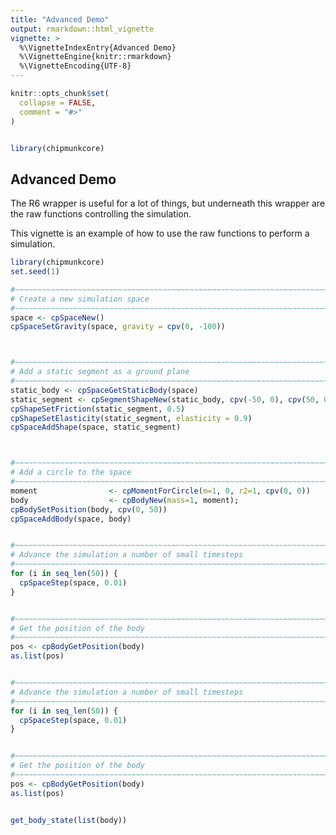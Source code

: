 ```yaml
---
title: "Advanced Demo"
output: rmarkdown::html_vignette
vignette: >
  %\VignetteIndexEntry{Advanced Demo}
  %\VignetteEngine{knitr::rmarkdown}
  %\VignetteEncoding{UTF-8}
---
```


```r
knitr::opts_chunk$set(
  collapse = FALSE,
  comment = "#>"
)


library(chipmunkcore)
```


## Advanced Demo

The R6 wrapper is useful for a lot of things, but underneath this wrapper are 
the raw functions controlling the simulation.

This vignette is an example of how to use the raw functions to perform a simulation.




```r
library(chipmunkcore)
set.seed(1)

#~~~~~~~~~~~~~~~~~~~~~~~~~~~~~~~~~~~~~~~~~~~~~~~~~~~~~~~~~~~~~~~~~~~~~~~~~~~~~
# Create a new simulation space
#~~~~~~~~~~~~~~~~~~~~~~~~~~~~~~~~~~~~~~~~~~~~~~~~~~~~~~~~~~~~~~~~~~~~~~~~~~~~~
space <- cpSpaceNew()
cpSpaceSetGravity(space, gravity = cpv(0, -100))



#~~~~~~~~~~~~~~~~~~~~~~~~~~~~~~~~~~~~~~~~~~~~~~~~~~~~~~~~~~~~~~~~~~~~~~~~~~~~~
# Add a static segment as a ground plane
#~~~~~~~~~~~~~~~~~~~~~~~~~~~~~~~~~~~~~~~~~~~~~~~~~~~~~~~~~~~~~~~~~~~~~~~~~~~~~
static_body <- cpSpaceGetStaticBody(space)
static_segment <- cpSegmentShapeNew(static_body, cpv(-50, 0), cpv(50, 0), 0)
cpShapeSetFriction(static_segment, 0.5)
cpShapeSetElasticity(static_segment, elasticity = 0.9)
cpSpaceAddShape(space, static_segment)



#~~~~~~~~~~~~~~~~~~~~~~~~~~~~~~~~~~~~~~~~~~~~~~~~~~~~~~~~~~~~~~~~~~~~~~~~~~~~~
# Add a circle to the space
#~~~~~~~~~~~~~~~~~~~~~~~~~~~~~~~~~~~~~~~~~~~~~~~~~~~~~~~~~~~~~~~~~~~~~~~~~~~~~
moment                <- cpMomentForCircle(m=1, 0, r2=1, cpv(0, 0))
body                  <- cpBodyNew(mass=1, moment);
cpBodySetPosition(body, cpv(0, 50))
cpSpaceAddBody(space, body)


#~~~~~~~~~~~~~~~~~~~~~~~~~~~~~~~~~~~~~~~~~~~~~~~~~~~~~~~~~~~~~~~~~~~~~~~~~~~~~
# Advance the simulation a number of small timesteps
#~~~~~~~~~~~~~~~~~~~~~~~~~~~~~~~~~~~~~~~~~~~~~~~~~~~~~~~~~~~~~~~~~~~~~~~~~~~~~
for (i in seq_len(50)) {
  cpSpaceStep(space, 0.01)
}


#~~~~~~~~~~~~~~~~~~~~~~~~~~~~~~~~~~~~~~~~~~~~~~~~~~~~~~~~~~~~~~~~~~~~~~~~~~~~~
# Get the position of the body
#~~~~~~~~~~~~~~~~~~~~~~~~~~~~~~~~~~~~~~~~~~~~~~~~~~~~~~~~~~~~~~~~~~~~~~~~~~~~~
pos <- cpBodyGetPosition(body)
as.list(pos)


#~~~~~~~~~~~~~~~~~~~~~~~~~~~~~~~~~~~~~~~~~~~~~~~~~~~~~~~~~~~~~~~~~~~~~~~~~~~~~
# Advance the simulation a number of small timesteps
#~~~~~~~~~~~~~~~~~~~~~~~~~~~~~~~~~~~~~~~~~~~~~~~~~~~~~~~~~~~~~~~~~~~~~~~~~~~~~
for (i in seq_len(50)) {
  cpSpaceStep(space, 0.01)
}


#~~~~~~~~~~~~~~~~~~~~~~~~~~~~~~~~~~~~~~~~~~~~~~~~~~~~~~~~~~~~~~~~~~~~~~~~~~~~~
# Get the position of the body
#~~~~~~~~~~~~~~~~~~~~~~~~~~~~~~~~~~~~~~~~~~~~~~~~~~~~~~~~~~~~~~~~~~~~~~~~~~~~~
pos <- cpBodyGetPosition(body)
as.list(pos)


get_body_state(list(body))
```










